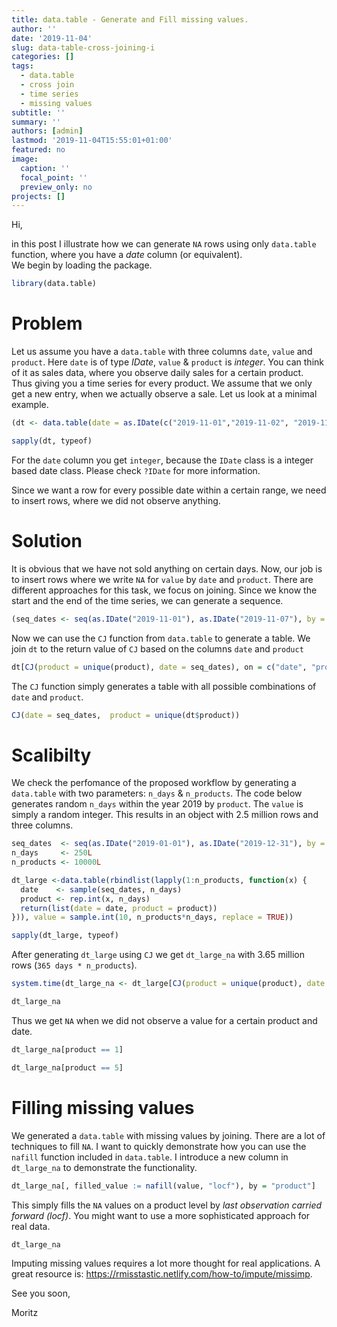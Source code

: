 ```yaml
---
title: data.table - Generate and Fill missing values.
author: ''
date: '2019-11-04'
slug: data-table-cross-joining-i
categories: []
tags:
  - data.table
  - cross join
  - time series
  - missing values
subtitle: ''
summary: ''
authors: [admin]
lastmod: '2019-11-04T15:55:01+01:00'
featured: no
image:
  caption: ''
  focal_point: ''
  preview_only: no
projects: []
---
```


Hi,

in this post I illustrate how we can generate `NA` rows using only `data.table` function, where you have a *date* column (or equivalent).  
We begin by loading the package.

```r
library(data.table)
```

# Problem 

Let us assume you have a `data.table` with three columns `date`, `value` and `product`. Here `date` is of type *IDate*, `value` & `product` is *integer*. You can think of it as sales data, where you observe daily sales for a certain product. Thus giving you a time series for every product. We assume that we only get a new entry, when we actually observe a sale. Let us look at a minimal example.

```r
(dt <- data.table(date = as.IDate(c("2019-11-01","2019-11-02", "2019-11-04", "2019-11-07")), value = c(3L,4L,1L,8L), product = c(1L,2L,1L,1L)))
```

```r
sapply(dt, typeof)
```

For the `date` column you get `integer`, because the `IDate` class is a integer based date class. Please check `?IDate` for more information.

Since we want a row for every possible date within a certain range, we need to insert rows, where we did not observe anything.

# Solution

It is obvious that we have not sold anything on certain days. Now, our job is to insert rows where we write `NA` for `value` by `date` and `product`. There are different approaches for this task, we focus on joining. Since we know the start and the end of the time series, we can generate a sequence.

```r
(seq_dates <- seq(as.IDate("2019-11-01"), as.IDate("2019-11-07"), by = "days"))
```

Now we can use the `CJ` function from `data.table` to generate a table. We join `dt` to the return value of `CJ` based on the columns `date` and `product`

```r
dt[CJ(product = unique(product), date = seq_dates), on = c("date", "product")]
```

The `CJ` function simply generates a table with all possible combinations of `date` and `product`.

```r
CJ(date = seq_dates,  product = unique(dt$product))
```


# Scalibilty

We check the perfomance of the proposed workflow by generating a `data.table` with two parameters: `n_days` & `n_products`. The code below generates random `n_days` within the year 2019 by `product`. The `value` is simply a random integer. This results in an object with 2.5 million rows and three columns.


```r
seq_dates  <- seq(as.IDate("2019-01-01"), as.IDate("2019-12-31"), by = "days")
n_days     <- 250L
n_products <- 10000L

dt_large <-data.table(rbindlist(lapply(1:n_products, function(x) {
  date    <- sample(seq_dates, n_days)
  product <- rep.int(x, n_days)
  return(list(date = date, product = product))
})), value = sample.int(10, n_products*n_days, replace = TRUE))
```

```r
sapply(dt_large, typeof)
```


After generating `dt_large` using `CJ` we get `dt_large_na` with 3.65 million rows (`365 days * n_products`).

```r
system.time(dt_large_na <- dt_large[CJ(product = unique(product), date = seq_dates), on = c("date","product")])
```

```r
dt_large_na
```

Thus we get `NA` when we did not observe a value for a certain product and date.

```r
dt_large_na[product == 1]
```


```r
dt_large_na[product == 5]
```

# Filling missing values

We generated a `data.table` with missing values by joining. There are a lot of techniques to fill `NA`. I want to quickly demonstrate how you can use the `nafill` function included in `data.table`. I introduce a new column in `dt_large_na` to demonstrate the functionality.

```r
dt_large_na[, filled_value := nafill(value, "locf"), by = "product"]
```

This simply fills the `NA` values on a product level by *last observation carried forward (locf)*. You might want to use a more sophisticated approach for real data.

```r
dt_large_na
```

Imputing missing values requires a lot more thought for real applications. A great resource is: <https://rmisstastic.netlify.com/how-to/impute/missimp>. 

See you soon,

Moritz
